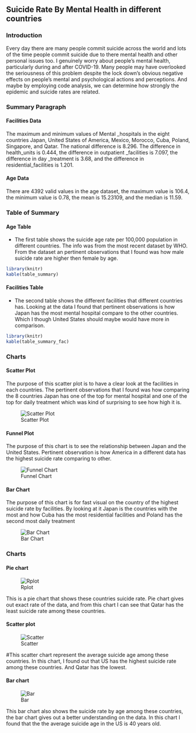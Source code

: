 ## Suicide Rate By Mental Health in different countries

### Introduction

Every day there are many people commit suicide across the world and lots of the time people commit suicide due to there mental health and other personal issues too. I genuinely worry about people's mental health, particularly during and after COVID-19. Many people may have overlooked the seriousness of this problem despite the lock down's obvious negative effects on people's mental and psychological actions and perceptions. And maybe by employing code analysis, we can determine how strongly the epidemic and suicide rates are related.

### Summary Paragraph

#### Facilities Data

The maximum and minimum values of Mental \_hospitals in the eight countries Japan, United States of America, Mexico, Morocco, Cuba, Poland, Singapore, and Qatar. The national difference is 8.296. The difference in health_units is 0.444, the difference in outpatient \_facilities is 7.097, the difference in day \_treatment is 3.68, and the difference in residential_facilities is 1.201.

#### Age Data

There are 4392 valid values in the age dataset, the maximum value is 106.4, the minimum value is 0.78, the mean is 15.23109, and the median is 11.59.

### Table of Summary

#### Age Table

-   The first table shows the suicide age rate per 100,000 population in different countries. The info was from the most recent dataset by WHO. From the dataset an pertinent observations that I found was how male suicide rate are higher then female by age.

```r
library(knitr)
kable(table_summary)
```

#### Facilities Table

-   The second table shows the different facilities that different countries has. Looking at the data I found that pertinent observations is how Japan has the most mental hospital compare to the other countries. Which I though United States should maybe would have more in comparison.

```r
library(knitr)
kable(table_summary_fac)
```

### Charts

#### Scatter Plot

The purpose of this scatter plot is to have a clear look at the facilities in each countries. The pertinent observations that I found was how comparing the 8 countries Japan has one of the top for mental hospital and one of the top for daily treatment which was kind of surprising to see how high it is.

![Scatter Plot](/Users/luluuchenn/final-project-Luu2002/images/Fac_Scatter.png)

#### Funnel Plot

The purpose of this chart is to see the relationship between Japan and the United States. Pertinent observation is how America in a different data has the highest suicide rate comparing to other.

![Funnel Chart](/Users/luluuchenn/final-project-Luu2002/images/Fac_Funnel.png)

#### Bar Chart

The purpose of this chart is for fast visual on the country of the highest suicide rate by facilities. By looking at it Japan is the countries with the most and how Cuba has the most residential facilities and Poland has the second most daily treatment

![Bar Chart](/Users/luluuchenn/final-project-Luu2002/images/Fac_Bar.png)

### Charts

#### Pie chart

![Rplot](https://user-images.githubusercontent.com/108854993/183355555-d52b2834-b352-4b13-9029-3a24cc4017cd.png)

This is a pie chart that shows these countries suicide rate. Pie chart gives out exact rate of the data, and from this chart I can see that Qatar has the least suicide rate among these countries.

#### Scatter plot

![Scatter](https://user-images.githubusercontent.com/108854993/183532942-7cb8434d-e4cc-48af-8c9e-b8eddc1d927a.png)

#This scatter chart represent the average suicide age among these countries. In this chart, I found out that US has the highest suicide rate among these countries. And Qatar has the lowest.

#### Bar chart

![Bar](https://user-images.githubusercontent.com/108854993/183533034-d5a955ca-497f-4b5e-bfb9-2c1ad17a1a83.png)

This bar chart also shows the suicide rate by age among these countries, the bar chart gives out a better understanding on the data. In this chart I found that the the average suicide age in the US is 40 years old.
